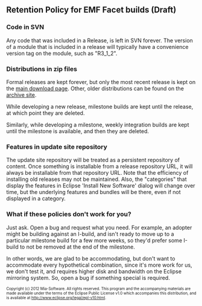 == Retention Policy for EMF Facet builds (Draft) ==

=== Code in SVN ===

Any code that was included in a Release, is left in SVN forever. The version of a module that is included in a release will typically have a convenience version tag on the module, such as "R3_1_2".

=== Distributions in zip files ===

Formal releases are kept forever, but only the most recent release is kept on the [http://www.eclipse.org/modeling/emft/facet/downloads/ main download page]. Other, older distributions can be found on the [http://archive.eclipse.org/facet/downloads/ archive site]. 

While developing a new release, milestone builds are kept until the release, at which point they are deleted. 

Similarly, while developing a milestone, weekly integration builds are kept until the milestone is available, and then they are deleted.

=== Features in update site repository === 

The update site repository will be treated as a persistent repository of content. Once something is installable from a release repository URL, it will always be installable from that repository URL. Note that the efficiency of installing old releases may not be maintained. Also, the "categories" that display the features in Eclipse 'Install New Software' dialog will change over time, but the underlying features and bundles will be there, even if not displayed in a category.

=== What if these policies don't work for you? === 

Just ask. Open a bug and request what you need. 
For example, an adopter might be building against an I-build, and isn't ready to move up to a particular milestone build for a few more weeks, so they'd prefer some I-build to not be removed at the end of the milestone. 

In other words, we are glad to be accommodating, but don't want to accommodate every hypothetical combination, since it's more work for us, we don't test it, and requires higher disk and bandwidth on the Eclipse mirroring system. So, open a bug if something special is required.

<font size="-2">
Copyright (c) 2012 Mia-Software.
All rights reserved. This program and the accompanying materials
are made available under the terms of the Eclipse Public License v1.0
which accompanies this distribution, and is available at
http://www.eclipse.org/legal/epl-v10.html.
</font>
